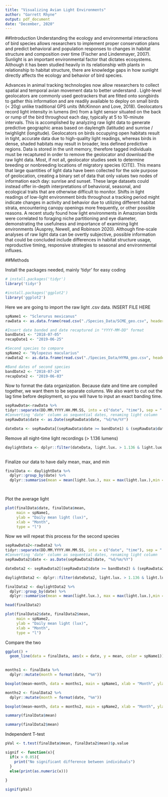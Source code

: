 ```yaml
---
title: "Visualizing Avian Light Environments"
author: "Garrett Rhyne"
output: pdf_document
date: "December, 2020"
---
```

##Introduction
Understanding the ecology and environmental interactions of bird species allows researchers to implement proper conservation plans and predict behavioral and population responses to changes in habitat structure and composition over time (Fischer and Lindenmayer, 2007). Sunlight is an important environmental factor that dictates ecosystems. Although it has been studied heavily in its relationship with plants in relationship to habitat structure, there are knowledge gaps in how sunlight directly affects the ecology and behavior of bird species. 

Advances in animal tracking technologies now allow researchers to collect spatial and temporal avian movement data to better understand . Light-level geolocators are commonly used geotrackers that are fitted onto songbirds to gather this information and are readily available to deploy on small birds (< 20g) unlike traditional GPS units (McKinnon and Love, 2018). Geolocators record light intensity in lumens (lm) from a light sensor situated on the back or rump of the bird throughout each day, typically at 5 to 10-minute intervals. This is accomplished by analyzing raw light data to generate predictive geographic areas based on daylength (latitude) and sunrise / twighlight (longitude). Geolocators on birds occupying open habitats result in tight, accurate data due to high-quality light readings, whereas birds in dense, shaded habitats may result in broader, less defined predictive regions. Data is stored in the unit memory, therefore tagged individuals must be recaptured in order to remove the geolocator and download the raw light data.
Most, if not all, geolocator studies seek to determine breeding or nonbreeding locations of migratory species (CITE). This means that large quantities of light data have been collected for the sole purpose of geolocation, creating a binary set of data that only values two nodes of information each day: sunrise and sunset. These large datasets could instead offer in-depth interpretations of behavioral, seasonal, and ecological traits that are otherwise difficult to monitor. Shifts in light readings of low-light environment birds throughout a tracking period might indicate changes in activity and behavior due to utilizing different habitat strata, encountering canopy openings more frequently, or other possible reasons. A recent study found how light environments in Amazonian birds were correlated to foraging niche partitioning and eye diameter, demonstrating the usefulness and importance of examining light environments (Ausprey, Newell, and Robinson 2020). Although fine-scale analyses of raw light data can be overtly subjective, possible information that could be concluded include differences in habitat structure usage, reproductive timing, responsive strategies to seasonal and environmental influxes. 


##Methods

Install the packages needed, mainly 'tidyr' for easy coding

```r
# install.packages('tidyr')
library('tidyr')

#install.packages('ggplot2')
library('ggplot2')

```

Here we are going to import the raw light .csv data. INSERT FILE HERE

```r
spName1 <- "Sclerurus mexicanus"
rawData <- as.data.frame(read.csv("./Species_Data/SCME_geo.csv", header=TRUE))

#Insert date banded and date recaptured in "YYYY-MM-DD" format
bandDate1 <- "2018-07-05"
recapDate1 <- "2019-06-25"

#Second species to compare
spName2 <- "Hylopezus macularius"
rawData2 <- as.data.frame(read.csv("./Species_Data/HYMA_geo.csv", header = TRUE))

#Band dates of second species
bandDate2 <- "2018-07-24"
recapDate2 <- "2019-06-03"
```

Now to format the data organization. Because date and time are compiled together, we want them to be separate columns. We also want to cut out the lag time before deployment, so you will have to input an exact banding time.

```r
sepRawData<-rawData %>%
tidyr::separate(DD.MM.YYYY.HH.MM.SS, into = c("date", "time"), sep = " ")
#Converting 'date' column as sequential dates, renaming light column
sepRawData$date <- as.Date(sepRawData$date, "%d/%m/%Y")

dateData <- sepRawData[(sepRawData$date >= bandDate1) & (sepRawData$date <= recapDate1) ,]

```


Remove all night-time light recordings (> 1.136 lumens)

```r

daylightData <- dplyr::filter(dateData, light.lux. > 1.136 & light.lux. < 1000)
  
```

Finalize our data to have daily mean, max, and min

```r

finalData <- daylightData %>% 
  dplyr::group_by(date) %>%
  dplyr::summarise(mean = mean(light.lux.), max = max(light.lux.),min = min(light.lux.))
  
```

```r



```

Plot the average light

```r
plot(finalData$date, finalData$mean,
     main = spName1,
     ylab = "Daily mean light (lux)",
     xlab = "Month",
     type = "l")
```

Now we will repeat this process for the second species
```r
sepRawData2<-rawData2 %>%
tidyr::separate(DD.MM.YYYY.HH.MM.SS, into = c("date", "time"), sep = " ")
#Converting 'date' column as sequential dates, renaming light column
sepRawData2$date <- as.Date(sepRawData2$date, "%d/%m/%Y")

dateData2 <- sepRawData2[(sepRawData2$date >= bandDate2) & (sepRawData2$date <= recapDate2) ,]

daylightData2 <- dplyr::filter(dateData2, light.lux. > 1.136 & light.lux. < 1000)

finalData2 <- daylightData2 %>% 
  dplyr::group_by(date) %>%
  dplyr::summarise(mean = mean(light.lux.), max = max(light.lux.),min = min(light.lux.))

head(finalData2)

plot(finalData2$date, finalData2$mean,
     main = spName2,
     ylab = "Daily mean light (lux)",
     xlab = "Month",
     type = "l")

```


Compare the two
```r

ggplot() + 
  geom_line(data = finalData, aes(x = date, y = mean, color = spName1)) + geom_line(data = finalData2, aes(x = date, y = mean, color = spName2)) + theme(legend.position="bottom")
 
```





```r

months1 <- finalData %>%
  dplyr::mutate(month = format(date, "%m"))

boxplot(mean~month, data = months1, main = spName1, xlab = "Month", ylab = "Avg. Light (lux)", outline = FALSE)  

```

```r
months2 <- finalData2 %>%
  dplyr::mutate(month = format(date, "%m"))

boxplot(mean~month, data = months2, main = spName2, xlab = "Month", ylab = "Avg. Light (lux)", outline = FALSE)  

```
```r
summary(finalData$mean)

summary(finalData2$mean)
```


Independent T-test
```r

pVal <- t.test(finalData$mean, finalData2$mean)$p.value

signif <- function(x){
  if(x > 0.05){
    print("No significant difference between individuals")
  }
  else(print(as.numeric(x)))
  
}

signif(pVal)
```




